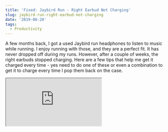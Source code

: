 ```yaml
---
title: 'Fixed: Jaybird Run - Right Earbud Not Charging'
slug: jaybird-run-right-earbud-not-charging
date: '2019-08-20'
tags:
  - Productivity
---
```

A few months back, I got a used Jaybird run headphones to listen to music while running. I enjoy running with those, and they are a perfect fit. It has never dropped off during my runs. However, after a couple of weeks, the right earbuds stopped charging. Here are a few tips that help me get it charged every time - yes need to do one of these or even a combination to get it to charge every time I pop them back on the case.

<iframe src="https://www.youtube.com/embed/-XGSHh7wF7o" />

  

-   Remove the ear tips and open/close lots of times until it decides to charge
-   Clean the tips and the charging case points with an earbud
-   Blow hard into the small gap in the charging case, where the lid locks in. I assume this is happening because of dust accumulating inside the case. Doing this fixes the charging issue in one or two tries and has been the fastest way to get it to charge.

I love these earphones, but it's a pain to get them to charge - Hope this helps.

